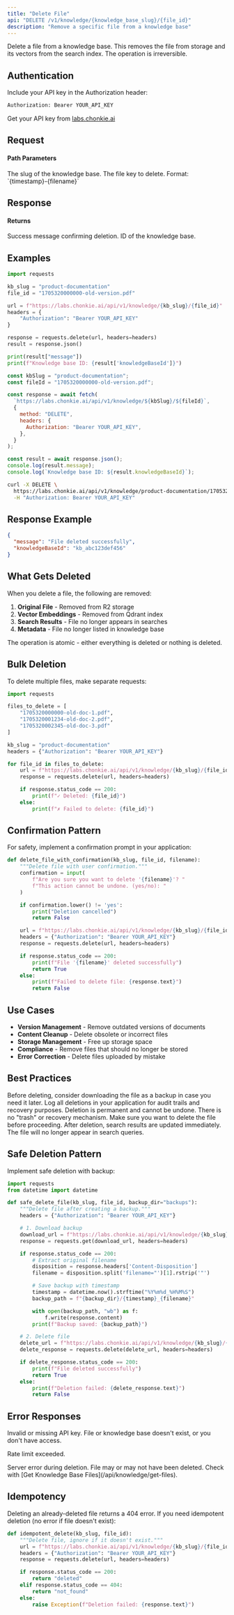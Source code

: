 ```yaml
---
title: "Delete File"
api: "DELETE /v1/knowledge/{knowledge_base_slug}/{file_id}"
description: "Remove a specific file from a knowledge base"
---
```


Delete a file from a knowledge base. This removes the file from storage and its vectors from the search index. The operation is irreversible.

## Authentication

Include your API key in the Authorization header:

```bash
Authorization: Bearer YOUR_API_KEY
```

Get your API key from [labs.chonkie.ai](https://labs.chonkie.ai)

## Request

#### Path Parameters

<ParamField path="knowledge_base_slug" type="string" required>
  The slug of the knowledge base.
</ParamField>

<ParamField path="file_id" type="string" required>
  The file key to delete. Format: `{timestamp}-{filename}`
</ParamField>

## Response

#### Returns

<ResponseField name="message" type="string">
  Success message confirming deletion.
</ResponseField>

<ResponseField name="knowledgeBaseId" type="string">
  ID of the knowledge base.
</ResponseField>

## Examples

<CodeGroup>

```python Python
import requests

kb_slug = "product-documentation"
file_id = "1705320000000-old-version.pdf"

url = f"https://labs.chonkie.ai/api/v1/knowledge/{kb_slug}/{file_id}"
headers = {
    "Authorization": "Bearer YOUR_API_KEY"
}

response = requests.delete(url, headers=headers)
result = response.json()

print(result["message"])
print(f"Knowledge base ID: {result['knowledgeBaseId']}")
```

```javascript JavaScript
const kbSlug = "product-documentation";
const fileId = "1705320000000-old-version.pdf";

const response = await fetch(
  `https://labs.chonkie.ai/api/v1/knowledge/${kbSlug}/${fileId}`,
  {
    method: "DELETE",
    headers: {
      Authorization: "Bearer YOUR_API_KEY",
    },
  }
);

const result = await response.json();
console.log(result.message);
console.log(`Knowledge base ID: ${result.knowledgeBaseId}`);
```

```bash cURL
curl -X DELETE \
  https://labs.chonkie.ai/api/v1/knowledge/product-documentation/1705320000000-old-version.pdf \
  -H "Authorization: Bearer YOUR_API_KEY"
```

</CodeGroup>

## Response Example

```json
{
  "message": "File deleted successfully",
  "knowledgeBaseId": "kb_abc123def456"
}
```

## What Gets Deleted

When you delete a file, the following are removed:

1. **Original File** - Removed from R2 storage
2. **Vector Embeddings** - Removed from Qdrant index
3. **Search Results** - File no longer appears in searches
4. **Metadata** - File no longer listed in knowledge base

The operation is atomic - either everything is deleted or nothing is deleted.

## Bulk Deletion

To delete multiple files, make separate requests:

```python
import requests

files_to_delete = [
    "1705320000000-old-doc-1.pdf",
    "1705320001234-old-doc-2.pdf",
    "1705320002345-old-doc-3.pdf"
]

kb_slug = "product-documentation"
headers = {"Authorization": "Bearer YOUR_API_KEY"}

for file_id in files_to_delete:
    url = f"https://labs.chonkie.ai/api/v1/knowledge/{kb_slug}/{file_id}"
    response = requests.delete(url, headers=headers)

    if response.status_code == 200:
        print(f"✓ Deleted: {file_id}")
    else:
        print(f"✗ Failed to delete: {file_id}")
```

## Confirmation Pattern

For safety, implement a confirmation prompt in your application:

```python
def delete_file_with_confirmation(kb_slug, file_id, filename):
    """Delete file with user confirmation."""
    confirmation = input(
        f"Are you sure you want to delete '{filename}'? "
        f"This action cannot be undone. (yes/no): "
    )

    if confirmation.lower() != 'yes':
        print("Deletion cancelled")
        return False

    url = f"https://labs.chonkie.ai/api/v1/knowledge/{kb_slug}/{file_id}"
    headers = {"Authorization": "Bearer YOUR_API_KEY"}
    response = requests.delete(url, headers=headers)

    if response.status_code == 200:
        print(f"File '{filename}' deleted successfully")
        return True
    else:
        print(f"Failed to delete file: {response.text}")
        return False
```

## Use Cases

- **Version Management** - Remove outdated versions of documents
- **Content Cleanup** - Delete obsolete or incorrect files
- **Storage Management** - Free up storage space
- **Compliance** - Remove files that should no longer be stored
- **Error Correction** - Delete files uploaded by mistake

## Best Practices

<Tip>
  Before deleting, consider downloading the file as a backup in case you need it
  later.
</Tip>

<Tip>
  Log all deletions in your application for audit trails and recovery purposes.
</Tip>

<Warning>
  Deletion is permanent and cannot be undone. There is no "trash" or recovery
  mechanism. Make sure you want to delete the file before proceeding.
</Warning>

<Info>
  After deletion, search results are updated immediately. The file will no
  longer appear in search queries.
</Info>

## Safe Deletion Pattern

Implement safe deletion with backup:

```python
import requests
from datetime import datetime

def safe_delete_file(kb_slug, file_id, backup_dir="backups"):
    """Delete file after creating a backup."""
    headers = {"Authorization": "Bearer YOUR_API_KEY"}

    # 1. Download backup
    download_url = f"https://labs.chonkie.ai/api/v1/knowledge/{kb_slug}/{file_id}"
    response = requests.get(download_url, headers=headers)

    if response.status_code == 200:
        # Extract original filename
        disposition = response.headers['Content-Disposition']
        filename = disposition.split('filename="')[1].rstrip('"')

        # Save backup with timestamp
        timestamp = datetime.now().strftime("%Y%m%d_%H%M%S")
        backup_path = f"{backup_dir}/{timestamp}_{filename}"

        with open(backup_path, "wb") as f:
            f.write(response.content)
        print(f"Backup saved: {backup_path}")

    # 2. Delete file
    delete_url = f"https://labs.chonkie.ai/api/v1/knowledge/{kb_slug}/{file_id}"
    delete_response = requests.delete(delete_url, headers=headers)

    if delete_response.status_code == 200:
        print(f"File deleted successfully")
        return True
    else:
        print(f"Deletion failed: {delete_response.text}")
        return False
```

## Error Responses

<ResponseField name="401 Unauthorized">
  Invalid or missing API key.
</ResponseField>

<ResponseField name="404 Not Found">
  File or knowledge base doesn't exist, or you don't have access.
</ResponseField>

<ResponseField name="429 Too Many Requests">Rate limit exceeded.</ResponseField>

<ResponseField name="500 Internal Server Error">
  Server error during deletion. File may or may not have been deleted. Check
  with [Get Knowledge Base Files](/api/knowledge/get-files).
</ResponseField>

## Idempotency

Deleting an already-deleted file returns a 404 error. If you need idempotent deletion (no error if file doesn't exist):

```python
def idempotent_delete(kb_slug, file_id):
    """Delete file, ignore if it doesn't exist."""
    url = f"https://labs.chonkie.ai/api/v1/knowledge/{kb_slug}/{file_id}"
    headers = {"Authorization": "Bearer YOUR_API_KEY"}
    response = requests.delete(url, headers=headers)

    if response.status_code == 200:
        return "deleted"
    elif response.status_code == 404:
        return "not_found"
    else:
        raise Exception(f"Deletion failed: {response.text}")
```
